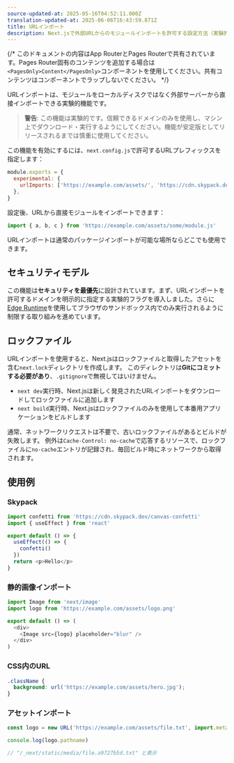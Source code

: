```yaml
---
source-updated-at: 2025-05-16T04:52:11.000Z
translation-updated-at: 2025-06-06T16:43:59.871Z
title: URLインポート
description: Next.jsで外部URLからのモジュールインポートを許可する設定方法（実験的機能）。
---
```


{/* このドキュメントの内容はApp RouterとPages Routerで共有されています。Pages Router固有のコンテンツを追加する場合は`<PagesOnly>Content</PagesOnly>`コンポーネントを使用してください。共有コンテンツはコンポーネントでラップしないでください。 */}

URLインポートは、モジュールをローカルディスクではなく外部サーバーから直接インポートできる実験的機能です。

> **警告**: この機能は実験的です。信頼できるドメインのみを使用し、マシン上でダウンロード・実行するようにしてください。機能が安定版としてリリースされるまでは慎重に使用してください。

この機能を有効にするには、`next.config.js`で許可するURLプレフィックスを指定します：

```js filename="next.config.js"
module.exports = {
  experimental: {
    urlImports: ['https://example.com/assets/', 'https://cdn.skypack.dev'],
  },
}
```

設定後、URLから直接モジュールをインポートできます：

```js
import { a, b, c } from 'https://example.com/assets/some/module.js'
```

URLインポートは通常のパッケージインポートが可能な場所ならどこでも使用できます。

## セキュリティモデル

この機能は**セキュリティを最優先**に設計されています。まず、URLインポートを許可するドメインを明示的に指定する実験的フラグを導入しました。さらに[Edge Runtime](/docs/app/api-reference/edge)を使用してブラウザのサンドボックス内でのみ実行されるように制限する取り組みを進めています。

## ロックファイル

URLインポートを使用すると、Next.jsはロックファイルと取得したアセットを含む`next.lock`ディレクトリを作成します。
このディレクトリは**Gitにコミットする必要があり**、`.gitignore`で無視してはいけません。

- `next dev`実行時、Next.jsは新しく発見されたURLインポートをダウンロードしてロックファイルに追加します
- `next build`実行時、Next.jsはロックファイルのみを使用して本番用アプリケーションをビルドします

通常、ネットワークリクエストは不要で、古いロックファイルがあるとビルドが失敗します。
例外は`Cache-Control: no-cache`で応答するリソースで、ロックファイルに`no-cache`エントリが記録され、毎回ビルド時にネットワークから取得されます。

## 使用例

### Skypack

```js
import confetti from 'https://cdn.skypack.dev/canvas-confetti'
import { useEffect } from 'react'

export default () => {
  useEffect(() => {
    confetti()
  })
  return <p>Hello</p>
}
```

### 静的画像インポート

```js
import Image from 'next/image'
import logo from 'https://example.com/assets/logo.png'

export default () => (
  <div>
    <Image src={logo} placeholder="blur" />
  </div>
)
```

### CSS内のURL

```css
.className {
  background: url('https://example.com/assets/hero.jpg');
}
```

### アセットインポート

```js
const logo = new URL('https://example.com/assets/file.txt', import.meta.url)

console.log(logo.pathname)

// "/_next/static/media/file.a9727b5d.txt" と表示
```